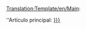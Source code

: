 <noinclude>[[Translation:Template/en/Main]]</noinclude><noinclude></noinclude>:<div class="noprint relarticle mainarticle">''Artículo principal: [[{{{1}}}/Es|{{{l1|{{{1}}}}}}]]</div>